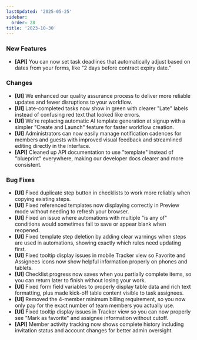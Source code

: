 ```yaml
---
lastUpdated: '2025-05-25'
sidebar:
  order: 28
title: '2023-10-30'
---
```


### New Features

- **[API]** You can now set task deadlines that automatically adjust based on dates from your forms, like "2 days before contract expiry date."

### Changes

- **[UI]** We enhanced our quality assurance process to deliver more reliable updates and fewer disruptions to your workflow.
- **[UI]** Late-completed tasks now show in green with clearer "Late" labels instead of confusing red text that looked like errors.
- **[UI]** We're replacing automatic AI template generation at signup with a simpler "Create and Launch" feature for faster workflow creation.
- **[UI]** Administrators can now easily manage notification cadences for members and guests with improved visual feedback and streamlined editing directly in the interface.
- **[API]** Cleaned up API documentation to use "template" instead of "blueprint" everywhere, making our developer docs clearer and more consistent.

### Bug Fixes

- **[UI]** Fixed duplicate step button in checklists to work more reliably when copying existing steps.
- **[UI]** Fixed referenced templates now displaying correctly in Preview mode without needing to refresh your browser.
- **[UI]** Fixed an issue where automations with multiple "is any of" conditions would sometimes fail to save or appear blank when reopened.
- **[UI]** Fixed template step deletion by adding clear warnings when steps are used in automations, showing exactly which rules need updating first.
- **[UI]** Fixed tooltip display issues in mobile Tracker view so Favorite and Assignees icons now show helpful information properly on phones and tablets.
- **[UI]** Checklist progress now saves when you partially complete items, so you can return later to finish without losing your work.
- **[UI]** Fixed form field variables to properly display table data and rich text formatting, plus made kick-off table content visible to task assignees.
- **[UI]** Removed the 4-member minimum billing requirement, so you now only pay for the exact number of team members you actually use.
- **[UI]** Fixed tooltip display issues in Tracker view so you can now properly see "Mark as favorite" and assignee information without cutoff.
- **[API]** Member activity tracking now shows complete history including invitation status and account changes for better admin oversight.